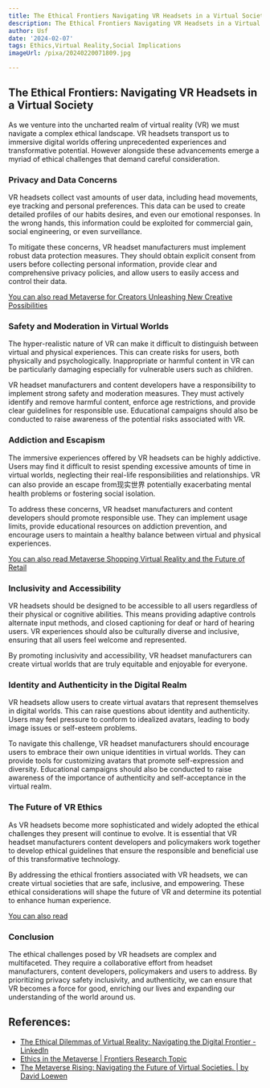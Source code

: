 ```yaml
---
title: The Ethical Frontiers Navigating VR Headsets in a Virtual Society
description: The Ethical Frontiers Navigating VR Headsets in a Virtual Society
author: Usf
date: '2024-02-07'
tags: Ethics,Virtual Reality,Social Implications
imageUrl: /pixa/20240220071809.jpg

---
```

## The Ethical Frontiers: Navigating VR Headsets in a Virtual Society

As we venture into the uncharted realm of virtual  reality (VR) we must navigate  a complex ethical landscape. VR  headsets transport us to immersive digital worlds offering unprecedented experiences and transformative potential. However alongside these advancements emerge a myriad of ethical challenges that  demand careful  consideration.

### Privacy and Data Concerns

VR headsets collect vast amounts of user data, including head movements, eye tracking and personal preferences.  This data can be used to create detailed profiles of our habits desires, and even our emotional responses. In the wrong hands, this information could be exploited for commercial gain, social engineering,  or even surveillance.

To mitigate  these concerns, VR headset manufacturers must implement robust data  protection measures. They should obtain explicit consent from users before collecting personal information, provide clear and  comprehensive privacy policies, and allow users to easily access and control their data.

[You can  also read Metaverse for Creators Unleashing New Creative Possibilities](Metaverse%20for%20Creators%20Unleashing%20New%20Creative%20Possibilities)


###  Safety and Moderation in  Virtual  Worlds

The hyper-realistic nature of  VR can make it difficult  to distinguish  between virtual and  physical experiences. This can create risks for users, both physically and psychologically. Inappropriate  or harmful content in VR can be  particularly  damaging especially for vulnerable users such as children.

VR headset manufacturers and content  developers  have a  responsibility to  implement strong  safety and moderation measures. They must actively identify and remove harmful  content, enforce age restrictions, and provide clear  guidelines for responsible use. Educational campaigns should also  be conducted to raise awareness of the potential risks associated with VR.

### Addiction  and Escapism

The immersive  experiences offered  by VR headsets can be highly addictive. Users may find  it difficult to resist spending excessive amounts of time in virtual worlds, neglecting their real-life responsibilities and relationships. VR can also provide an escape from现实世界 potentially exacerbating mental health problems or fostering social isolation.

To address these concerns, VR headset  manufacturers and  content developers  should promote  responsible use. They can implement usage limits, provide educational resources on addiction prevention, and encourage users to maintain a healthy balance between virtual and physical experiences.

[You can also read  Metaverse Shopping Virtual Reality and the Future of Retail](Metaverse%20Shopping%20Virtual%20Reality%20and%20the%20Future%20of%20Retail)


### Inclusivity and Accessibility

VR headsets  should be  designed to be accessible to all  users regardless of their physical or  cognitive abilities. This means providing adaptive controls alternate input methods, and closed captioning  for deaf or hard of hearing users.  VR experiences should also be culturally diverse and inclusive, ensuring that all users feel welcome and  represented.

By promoting inclusivity and accessibility, VR headset manufacturers can create virtual worlds that are truly equitable and enjoyable for  everyone.

###  Identity and Authenticity in the Digital Realm

VR headsets allow users to create virtual avatars that represent themselves in digital worlds. This can raise  questions about identity and authenticity. Users may  feel pressure to conform  to idealized avatars, leading to body image issues or self-esteem problems.

To navigate this challenge, VR headset manufacturers should encourage users to embrace their own unique identities in  virtual  worlds. They can provide  tools  for customizing avatars that promote self-expression and diversity. Educational campaigns should also be conducted to raise awareness of the importance of authenticity and self-acceptance in the virtual realm.

### The Future of VR Ethics

As VR headsets become more sophisticated and widely adopted the ethical challenges they present will continue to evolve. It is  essential that VR headset manufacturers  content developers and policymakers work together to  develop ethical guidelines that ensure the responsible  and  beneficial use of this  transformative technology.

By addressing the ethical frontiers associated with VR headsets, we can create virtual societies that are safe, inclusive, and empowering. These ethical considerations will shape the future of VR and determine its potential to enhance human experience.

[You can also read  ]()


###  Conclusion

The ethical challenges posed by  VR headsets are complex and multifaceted. They require a collaborative effort from headset manufacturers, content developers, policymakers and users to address. By  prioritizing privacy safety inclusivity, and authenticity, we  can ensure that VR  becomes a force for good, enriching our lives and expanding our understanding of the world around us.

## References:
- [The Ethical Dilemmas of Virtual Reality: Navigating the Digital Frontier - LinkedIn](https://www.linkedin.com/pulse/ethical-dilemmas-virtual-reality-navigating-digital)
- [Ethics in the Metaverse | Frontiers Research Topic](https://www.frontiersin.org/research-topics/56357/ethics-in-the-metaverse)
- [The Metaverse Rising: Navigating the Future of Virtual Societies. | by David Loewen](https://thedavidloewen.medium.com/the-metaverse-rising-navigating-the-future-of-virtual-societies-fc088d0fcd92?source=user_profile---------28----------------------------)
